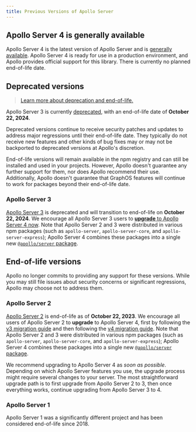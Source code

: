 ```yaml
---
title: Previous Versions of Apollo Server
---
```


## Apollo Server 4 is generally available

Apollo Server 4 is the latest version of Apollo Server and is [generally available](/resources/product-launch-stages#general-availability). Apollo Server 4 is ready for use in a production environment, and Apollo provides official support for this library. There is currently no planned end-of-life date.

## Deprecated versions

> [Learn more about deprecation and end-of-life.](/resources/product-launch-stages#stages-for-discontinuing-support)

Apollo Server 3 is currently [deprecated](/resources/product-launch-stages#deprecated), with an end-of-life date of **October 22, 2024**.

Deprecated versions continue to receive security patches and updates to address major regressions until their end-of-life date. They typically do not receive new features and other kinds of bug fixes may or may not be backported to deprecated versions at Apollo's discretion.

End-of-life versions will remain available in the npm registry and can still be installed and used in your projects. However, Apollo doesn't guarantee any further support for them, nor does Apollo recommend their use. Additionally, Apollo doesn't guarantee that GraphOS features will continue to work for packages beyond their end-of-life date.

### Apollo Server 3

[Apollo Server 3](/apollo-server/v3/) is deprecated and will transition to end-of-life on **October 22, 2024**. We encourage all Apollo Server 3 users to [**upgrade** to Apollo Server 4 now](./migration). Note that Apollo Server 2 and 3 were distributed in various npm packages (such as `apollo-server`, `apollo-server-core`, and `apollo-server-express`); Apollo Server 4 combines these packages into a single new [`@apollo/server` package](./migration/#the-new-apolloserver-package).

## End-of-life versions

Apollo no longer commits to providing any support for these versions. While you may still file issues about security concerns or significant regressions, Apollo may choose not to address them.

### Apollo Server 2

[Apollo Server 2](/apollo-server/v2/) is end-of-life as of **October 22, 2023**. We encourage all users of Apollo Server 2 to **upgrade** to Apollo Server 4, first by following the [v3 migration guide](/apollo-server/v3/migration) and then following the [v4 migration guide](./migration). Note that Apollo Server 2 and 3 were distributed in various npm packages (such as `apollo-server`, `apollo-server-core`, and `apollo-server-express`); Apollo Server 4 combines these packages into a single new [`@apollo/server` package](./migration/#the-new-apolloserver-package).

We recommend upgrading to Apollo Server 4 as _soon as possible_. Depending on which Apollo Server features you use, the upgrade process might require several changes to your server. The most straightforward upgrade path is to first upgrade from Apollo Server 2 to 3, then once everything works, continue upgrading from Apollo Server 3 to 4.

### Apollo Server 1

Apollo Server 1 was a significantly different project and has been considered end-of-life since 2018.
